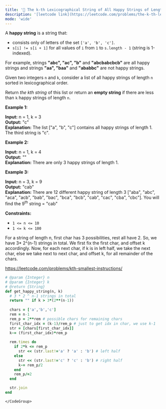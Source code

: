 ```yaml
---
title: '🧀 The k-th Lexicographical String of All Happy Strings of Length n'
description: '[leetcode link](https://leetcode.com/problems/the-k-th-lexicographical-string-of-all-happy-strings-of-length-n/description/)'
mode: 'wide'
---
```

<Tabs>
  <Tab title="Question" icon="circle-question" iconType="regular">
    <Card>
      <p>A <strong>happy string</strong> is a string that:</p>  <ul>  <li>consists only of letters of the set <code>[&#39;a&#39;, &#39;b&#39;, &#39;c&#39;]</code>.</li>  <li><code>s[i] != s[i + 1]</code> for all values of <code>i</code> from <code>1</code> to <code>s.length - 1</code> (string is 1-indexed).</li> </ul>  <p>For example, strings <strong>&quot;abc&quot;, &quot;ac&quot;, &quot;b&quot;</strong> and <strong>&quot;abcbabcbcb&quot;</strong> are all happy strings and strings <strong>&quot;aa&quot;, &quot;baa&quot;</strong> and <strong>&quot;ababbc&quot;</strong> are not happy strings.</p>  <p>Given two integers <code>n</code> and <code>k</code>, consider a list of all happy strings of length <code>n</code> sorted in lexicographical order.</p>  <p>Return <em>the kth string</em> of this list or return an <strong>empty string</strong> if there are less than <code>k</code> happy strings of length <code>n</code>.</p>   <p><strong class="example">Example 1:</strong></p>   <strong>Input:</strong> n = 1, k = 3 <br/> <strong>Output:</strong> &quot;c&quot; <br/> <strong>Explanation:</strong> The list [&quot;a&quot;, &quot;b&quot;, &quot;c&quot;] contains all happy strings of length 1. The third string is &quot;c&quot;.   <p><strong class="example">Example 2:</strong></p>   <strong>Input:</strong> n = 1, k = 4 <br/> <strong>Output:</strong> &quot;&quot; <br/> <strong>Explanation:</strong> There are only 3 happy strings of length 1.   <p><strong class="example">Example 3:</strong></p>   <strong>Input:</strong> n = 3, k = 9 <br/> <strong>Output:</strong> &quot;cab&quot; <br/> <strong>Explanation:</strong> There are 12 different happy string of length 3 [&quot;aba&quot;, &quot;abc&quot;, &quot;aca&quot;, &quot;acb&quot;, &quot;bab&quot;, &quot;bac&quot;, &quot;bca&quot;, &quot;bcb&quot;, &quot;cab&quot;, &quot;cac&quot;, &quot;cba&quot;, &quot;cbc&quot;]. You will find the 9<sup>th</sup> string = &quot;cab&quot;    <p><strong>Constraints:</strong></p>  <ul>  <li><code>1 &lt;= n &lt;= 10</code></li>  <li><code>1 &lt;= k &lt;= 100</code></li> </ul> 
    </Card>
  </Tab>
  <Tab title="Solution" icon="lightbulb" iconType="regular" >
    <Card>
      For a string of length n, first char has 3 possibilities, rest all have 2. So, we have 3* 2^(n-1) strings in total. We first fix the first char, and offset k accordingly. Now, for each next char, if k is in left half, we take the next char, else we take next to next char, and offset k, for all remainder of the chars.

https://leetcode.com/problems/kth-smallest-instructions/
    </Card>
  <Expandable title="code">
    <CodeGroup dropdown>
```ruby title="The k-th Lexicographical String of All Happy Strings of Length n" lines
# @param {Integer} n
# @param {Integer} k
# @return {String}
def get_happy_string(n, k)
  # 3 * 2 ^ n-1 strings in total
  return "" if k > 3*(2**(n-1))
  
  chars = ['a','b','c']
  rem = n-1
  rem_p = 2**rem # possible chars for remaining chars
  first_char_idx = (k-1)/rem_p # just to get idx in char, we use k-1
  str = [chars[first_char_idx]]
  k-= (first_char_idx)*rem_p
  
  rem.times do
    if 2*k <= rem_p
      str << (str.last!='a' ? 'a' : 'b') # left half
    else
      str << (str.last!='c' ? 'c' : 'b') # right half
      k-= rem_p/2
    end
    rem_p/=2
  end

  str.join
end
```
    </CodeGroup>
  </Expandable>
  </Tab>
</Tabs>